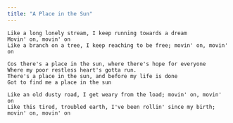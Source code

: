 ```yaml
---
title: "A Place in the Sun"
---
```


```
Like a long lonely stream, I keep running towards a dream
Movin' on, movin' on
Like a branch on a tree, I keep reaching to be free; movin' on, movin' on

Cos there's a place in the sun, where there's hope for everyone
Where my poor restless heart's gotta run.
There's a place in the sun, and before my life is done
Got to find me a place in the sun

Like an old dusty road, I get weary from the load; movin' on, movin' on
Like this tired, troubled earth, I've been rollin' since my birth; movin' on, movin' on
```
